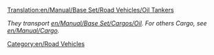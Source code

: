 [[Translation:en/Manual/Base Set/Road Vehicles/Oil Tankers]]

''They transport [[en/Manual/Base Set/Cargos/Oil]]. For others Cargo, see [[en/Manual/Cargo]].''

{{en/RoadVehicle|name     = Witcombe Oil Tanker
  |img      =en/Witcombe Oil Tanker.png|price    = £4,510 ($9,020) 
  |speed    = 48 km/h (30 mph)
  |annual   = £421 ($842)
  |designed = 1936
  |life     = 15
  |capacity = 21,000 litres of oil
}}
{{en/RoadVehicle|name     = Foster Oil Tanker
  |img      =en/Foster Oil Tanker.png|price    = £5,740 ($11,480) 
  |speed    = 88 km/h (55 mph)
  |annual   = £787 ($1,574)
  |designed = 1973
  |life     = 15
  |capacity = 25,000 litres of oil
}}
{{en/RoadVehicle|name     = Perry Oil Tanker
  |img      =en/Perry Oil Tanker.png|price    = £6,150 ($12,300) 
  |speed    = 112 km/h (70 mph)
  |annual   = £1,125 ($2,250)
  |designed = 2005
  |life     = 15
  |capacity = 27,000 litres of oil
}}

[[Category:en/Road Vehicles]]